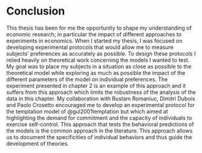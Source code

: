 # Conclusion

This thesis has been for me the opportunity to shape my understanding of 
economic research; 
in particular the impact of different approaches to experiments in economics. 
When I started my thesis, I was focused on developing experimental protocols 
that would allow me to measure subjects' preferences as accurately as possible. 
To design these protocols I relied heavily on theoretical work concerning the 
models I wanted to test. 
My goal was to place my subjects in a situation as close as possible to the 
theoretical model while exploring as much as possible the impact of the 
different parameters of the model on individual preferences. 
The experiment presented in chapter 2 is an example of this approach and it 
suffers from this approach which limits the robustness of the analysis of the 
data in this chapter. 
My collaboration with Rustam Romaniuc, Dimitri Dubois and Paolo Crosetto 
encouraged me to develop an experimental protocol for the temptation model of 
@gul2001temptation but which aimed at highlighting the demand for commitment and
the capacity of individuals to exercise self-control. 
This approach that tests the behavioral predictions of the models is the common 
approach in the literature. 
This approach allows us to document the specificities of individual behaviors 
and thus guide the development of theories. 
